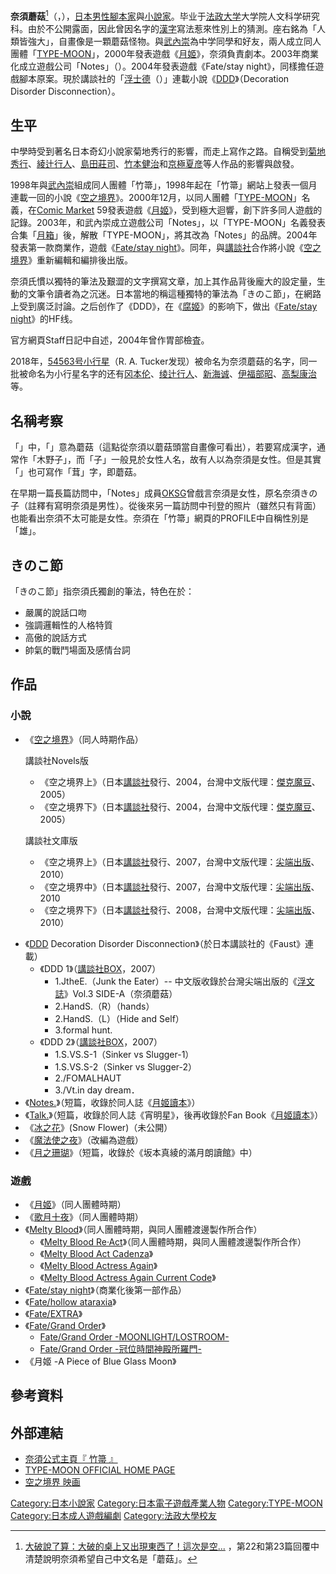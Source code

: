 {{Infobox Writer
| name          = 奈須蘑菇<br/>
| pseudonym     = {{lang|ja|奈須 きのこ}}<br/>（{{lang|ja|なす きのこ}}）
| birth_date    = {{生年月日と年齢|1973|11|28}}
| birth_place   = {{JPN}}
| death_place   = 
| occupation    = [[小説家|小説家]]<br/>[[遊戲脚本|遊戲脚本]]
| language      = [[日語|日語]]
| nationality   = {{JPN}}
| period        = 1998年 - 
| genre         = [[传奇小說|传奇小說]]<br/>[[神秘小說|神秘小說]]<br/>[[奇幻作品|奇幻小說]]<br/>[[青年小說|青年小說]]<br/>[[輕小說|輕小說]]<br/>[[美少女遊戲|美少女遊戲]][[脚本|脚本]]
| influences    = [[菊地秀行|菊地秀行]]<br/>[[綾辻行人|綾辻行人]]<br/>[[島田莊司|島田莊司]]<br/>[[竹本健治|竹本健治]]<br/>[[上遠野浩平|上遠野浩平]]<br/>[[京極夏彦|京極夏彦]]<br/>[[氷室冴子|氷室冴子]]<ref>{{Cite web |url=http://www.tsukikan.com/misc/kanwatsukihime/jp/index.html |title=「漢話月姫」番外編その２　サークル紹介 |access-date=2015-07-25 |archive-date=2019-05-07 |archive-url=https://web.archive.org/web/20190507034647/https://www.tsukikan.com/misc/kanwatsukihime/jp/index.html |dead-url=no }}</ref><br/>[[石川賢|石川賢]]<ref>{{Cite web |url=http://www.typemoon.org/etc/zadan/zadan2.html |title=TYPE-MOON 武内崇×奈須きのこ×OKSG スタッフ座談会第二夜 |accessdate=2015-07-25 |archive-date=2017-10-24 |archive-url=https://web.archive.org/web/20171024221824/http://www.typemoon.org/etc/zadan/zadan2.html |dead-url=no }}</ref><br/>[[内藤泰弘|内藤泰弘]]<ref>{{Cite web |url=http://trigun.at.webry.info/201004/article_2.html |title=応援団メッセージ#24　奈須きのこ 『TRIGUN』オフィシャルブログ |access-date=2015-07-25 |archive-date=2014-02-21 |archive-url=https://web.archive.org/web/20140221233759/http://trigun.at.webry.info/201004/article_2.html |dead-url=yes }}</ref>
| website       = [http://www.remus.dti.ne.jp/~takeucto/index.html 奈須きのこ 公式ホームページ<br/>『 竹箒 』]
}}
{{Japanese|japanese=奈須 きのこ|kana=なす きのこ|romaji=Nasu Kinoko}}
'''奈須蘑菇'''<ref>[http://cyopoko.pixnet.net/blog/post/26443827 大破說了算：大破的桌上又出現東西了！這次是空...] {{Wayback|url=http://cyopoko.pixnet.net/blog/post/26443827 |date=20190706034114 }}，第22和第23篇回覆中清楚說明奈須希望自己中文名是「蘑菇」。</ref>（{{jpn|j=奈須 きのこ|hg=なす きのこ}}，{{bd|1973年|11月28日|catIdx=Nasu Kinoko}}），[[日本|日本]][[男性|男性]][[腳本家|腳本家]]與[[小說家|小說家]]。毕业于[[法政大学|法政大学]]大学院人文科学研究科。由於不公開露面，因此曾因名字的[[日本漢字|漢字]]寫法惹來性別上的猜測。座右銘為「人類皆強大」，自畫像是一顆蘑菇怪物。與[[武內崇|武內崇]]為中学同學和好友，兩人成立同人團體「[[TYPE-MOON|TYPE-MOON]]」，2000年發表遊戲《[[月姬|月姬]]》，奈須負責劇本。2003年商業化成立遊戲公司「Notes」（{{lang|ja|ノーツ}}）。2004年發表遊戲《Fate/stay night》，同樣擔任遊戲腳本原案。現於講談社的「[[浮文誌|浮士德]]（{{lang|ja|ファウスト}}）」連載小說《[[DDD_(小說)|DDD]]》（Decoration Disorder Disconnection）。

== 生平 ==
中學時受到著名日本奇幻小說家菊地秀行的影響，而走上寫作之路。自稱受到[[菊地秀行|菊地秀行]]、[[綾辻行人|綾辻行人]]、[[島田莊司|島田莊司]]、[[竹本健治|竹本健治]]和[[京極夏彦|京極夏彦]]等人作品的影響與啟發。

1998年與[[武內崇|武內崇]]組成同人團體「竹箒」，1998年起在「竹箒」網站上發表一個月連載一回的小說《[[空之境界|空之境界]]》。2000年12月，以同人團體「[[TYPE-MOON|TYPE-MOON]]」名義，在[[Comic_Market|Comic Market]] 59發表遊戲《[[月姬|月姬]]》，受到極大迴響，創下許多同人遊戲的記錄。2003年，和武內崇成立遊戲公司「Notes」，以「TYPE-MOON」名義發表合集「[[月箱|月箱]]」後，解散「TYPE-MOON」，將其改為「Notes」的品牌。2004年發表第一款商業作，遊戲《[[Fate/stay_night|Fate/stay night]]》。同年，與[[講談社|講談社]]合作將小說《[[空之境界|空之境界]]》重新編輯和編排後出版。 

奈須氏慣以獨特的筆法及艱澀的文字撰寫文章，加上其作品背後龐大的設定量，生動的文筆令讀者為之沉迷。日本當地的稱這種獨特的筆法為「きのこ節」，在網路上受到廣泛討論。之后创作了《DDD》，在《[[腐姬|腐姬]]》的影响下，做出《[[Fate/stay_night|Fate/stay night]]》的HF线。
      
官方網頁Staff日記中自述，2004年曾作胃部檢査。

2018年，[[小行星|54563号小行星]]（R. A. Tucker发现）被命名为奈须蘑菇的名字，同一批被命名为小行星名字的还有[[冈本伦|冈本伦]]、[[绫辻行人|绫辻行人]]、[[新海诚|新海诚]]、[[伊福部昭|伊福部昭]]、[[高梨康治|高梨康治]]等。

== 名稱考察 ==
「{{Lang|ja|奈須きのこ}}」中，「{{Lang|ja|きのこ}}」意為蘑菇（這點從奈須以蘑菇頭當自畫像可看出），若要寫成漢字，通常作「木野子」，而「子」一般見於女性人名，故有人以為奈須是女性。但是其實「{{Lang|ja|きのこ}}」也可寫作「茸」字，即蘑菇。

在早期一篇長篇訪問中，「Notes」成員[[OKSG|OKSG]]曾戲言奈須是女性，原名奈須きの子（註釋有寫明奈須是男性）。從後來另一篇訪問中刊登的照片（雖然只有背面）也能看出奈須不太可能是女性。奈須在「竹箒」網頁的PROFILE中自稱性別是「雄」。

== きのこ節 ==
「きのこ節」指奈須氏獨創的筆法，特色在於：
*嚴厲的說話口吻
*強調邏輯性的人格特質
*高傲的說話方式
*帥氣的戰鬥場面及感情台詞

== 作品 ==
===小說===
*《[[空之境界|空之境界]]》（同人時期作品）
*;講談社Novels版
**《空之境界上》（日本[[講談社|講談社]]發行、2004，台灣中文版代理：[[傑克魔豆|傑克魔豆]]、2005）
**《空之境界下》（日本[[講談社|講談社]]發行、2004，台灣中文版代理：[[傑克魔豆|傑克魔豆]]、2005）
*;講談社文庫版
**《空之境界上》（日本[[講談社|講談社]]發行、2007，台灣中文版代理：[[尖端出版|尖端出版]]、2010）
**《空之境界中》（日本[[講談社|講談社]]發行、2007，台灣中文版代理：[[尖端出版|尖端出版]]、2010
**《空之境界下》（日本[[講談社|講談社]]發行、2008，台灣中文版代理：[[尖端出版|尖端出版]]、2010）

*《[[DDD_(小說)|DDD]] Decoration Disorder Disconnection》（於日本講談社的《Faust》連載）
**《DDD 1》（[[講談社BOX|講談社BOX]]，2007）
***1.JtheE.（Junk the Eater）-- 中文版收錄於台灣尖端出版的《[[浮文誌|浮文誌]]》Vol.3 SIDE-A（奈須蘑菇）
***2.HandS.（R）（hands）
***2.HandS.（L）（Hide and Self） 
***3.formal hunt.
**《DDD 2》（[[講談社BOX|講談社BOX]]，2007）
***1.S.VS.S-1（Sinker vs Slugger-1） 
***1.S.VS.S-2（Sinker vs Slugger-2） 
***2./FOMALHAUT 
***3./Vt.in day dream． 
*《[[Notes.|Notes.]]》（短篇，收錄於同人誌《[[月姬讀本|月姬讀本]]》）
*《[[Talk.|Talk.]]》（短篇，收錄於同人誌《宵明星》，後再收錄於Fan Book《[[月姬讀本|月姬讀本]]》）
*《[[冰之花|冰之花]]》(Snow Flower)（未公開）
*《[[魔法使之夜|魔法使之夜]]》（改編為遊戲）
*《[[月之珊瑚|月之珊瑚]]》（短篇，收錄於《坂本真綾的滿月朗讀館》中）

===遊戲===
*《[[月姬|月姬]]》（同人團體時期）
*《[[歌月十夜|歌月十夜]]》（同人團體時期）
*《[[Melty_Blood|Melty Blood]]》（同人團體時期，與同人團體渡邊製作所合作）
**《[[Melty_Blood|Melty Blood Re·Act]]》（同人團體時期，與同人團體渡邊製作所合作）
**《[[Melty_Blood|Melty Blood Act Cadenza]]》
**《[[Melty_Blood|Melty Blood Actress Again]]》
**《[[Melty_Blood|Melty Blood Actress Again Current Code]]》
*《[[Fate/stay_night|Fate/stay night]]》（商業化後第一部作品）
*《[[Fate/hollow_ataraxia|Fate/hollow ataraxia]]》
*《[[Fate/EXTRA|Fate/EXTRA]]》
*《[[Fate/Grand_Order|Fate/Grand Order]]》
** [[Fate/Grand_Order|Fate/Grand Order -MOONLIGHT/LOSTROOM-]]
** [[Fate/Grand_Order|Fate/Grand Order -冠位時間神殿所羅門-]]
*《月姬 -A Piece of Blue Glass Moon》

==參考資料==
{{Reflist}}

== 外部連結 ==
* [http://www.remus.dti.ne.jp/~takeucto/index.html 奈須公式主頁『 竹箒 』] {{Wayback|url=http://www.remus.dti.ne.jp/~takeucto/index.html |date=20210219004239 }}
* [https://web.archive.org/web/20101224122156/http://typemoon.com/index.html TYPE-MOON OFFICIAL HOME PAGE]
* [http://www.karanokyoukai.com 空之境界 映画]{{Wayback|url=http://www.karanokyoukai.com/ |date=20200406075252 }}
{{TYPE-MOON}}
{{Authority control}}
{{DEFAULTSORT:Nasu Kinoko}}
[[Category:日本小說家|Category:日本小說家]]
[[Category:日本電子遊戲產業人物|Category:日本電子遊戲產業人物]]
[[Category:TYPE-MOON|Category:TYPE-MOON]]
[[Category:日本成人遊戲編劇|Category:日本成人遊戲編劇]]
[[Category:法政大學校友|Category:法政大學校友]]